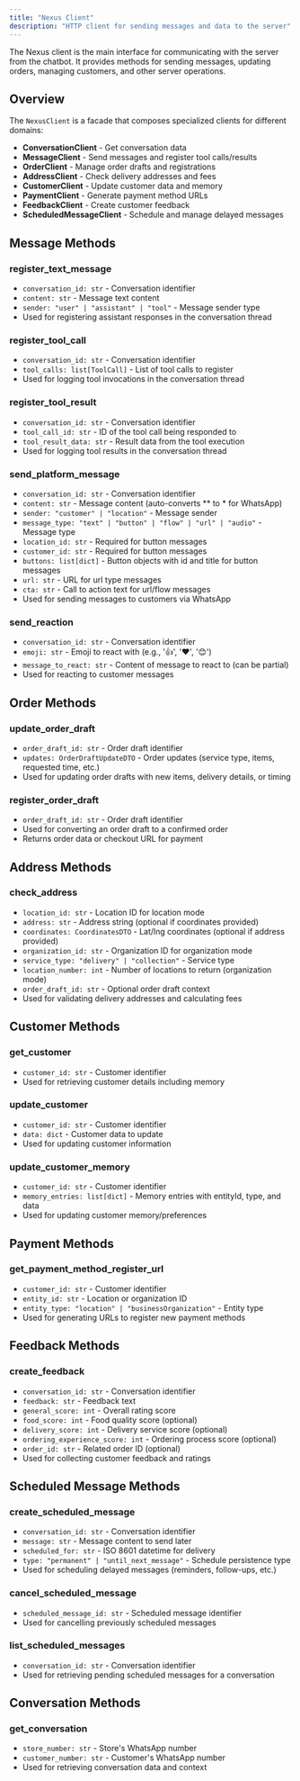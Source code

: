 ```yaml
---
title: "Nexus Client"
description: "HTTP client for sending messages and data to the server"
---
```


The Nexus client is the main interface for communicating with the server from the chatbot. It provides methods for sending messages, updating orders, managing customers, and other server operations.

## Overview

The `NexusClient` is a facade that composes specialized clients for different domains:
- **ConversationClient** - Get conversation data
- **MessageClient** - Send messages and register tool calls/results
- **OrderClient** - Manage order drafts and registrations
- **AddressClient** - Check delivery addresses and fees
- **CustomerClient** - Update customer data and memory
- **PaymentClient** - Generate payment method URLs
- **FeedbackClient** - Create customer feedback
- **ScheduledMessageClient** - Schedule and manage delayed messages

## Message Methods

### register_text_message
- `conversation_id: str` - Conversation identifier
- `content: str` - Message text content  
- `sender: "user" | "assistant" | "tool"` - Message sender type
- Used for registering assistant responses in the conversation thread

### register_tool_call
- `conversation_id: str` - Conversation identifier
- `tool_calls: list[ToolCall]` - List of tool calls to register
- Used for logging tool invocations in the conversation thread

### register_tool_result
- `conversation_id: str` - Conversation identifier
- `tool_call_id: str` - ID of the tool call being responded to
- `tool_result_data: str` - Result data from the tool execution
- Used for logging tool results in the conversation thread

### send_platform_message
- `conversation_id: str` - Conversation identifier
- `content: str` - Message content (auto-converts ** to * for WhatsApp)
- `sender: "customer" | "location"` - Message sender
- `message_type: "text" | "button" | "flow" | "url" | "audio"` - Message type
- `location_id: str` - Required for button messages
- `customer_id: str` - Required for button messages
- `buttons: list[dict]` - Button objects with id and title for button messages
- `url: str` - URL for url type messages
- `cta: str` - Call to action text for url/flow messages
- Used for sending messages to customers via WhatsApp

### send_reaction
- `conversation_id: str` - Conversation identifier
- `emoji: str` - Emoji to react with (e.g., '👍', '❤️', '😊')
- `message_to_react: str` - Content of message to react to (can be partial)
- Used for reacting to customer messages

## Order Methods

### update_order_draft
- `order_draft_id: str` - Order draft identifier
- `updates: OrderDraftUpdateDTO` - Order updates (service type, items, requested time, etc.)
- Used for updating order drafts with new items, delivery details, or timing

### register_order_draft
- `order_draft_id: str` - Order draft identifier
- Used for converting an order draft to a confirmed order
- Returns order data or checkout URL for payment

## Address Methods

### check_address
- `location_id: str` - Location ID for location mode
- `address: str` - Address string (optional if coordinates provided)
- `coordinates: CoordinatesDTO` - Lat/lng coordinates (optional if address provided)
- `organization_id: str` - Organization ID for organization mode
- `service_type: "delivery" | "collection"` - Service type
- `location_number: int` - Number of locations to return (organization mode)
- `order_draft_id: str` - Optional order draft context
- Used for validating delivery addresses and calculating fees

## Customer Methods

### get_customer
- `customer_id: str` - Customer identifier
- Used for retrieving customer details including memory

### update_customer
- `customer_id: str` - Customer identifier
- `data: dict` - Customer data to update
- Used for updating customer information

### update_customer_memory
- `customer_id: str` - Customer identifier
- `memory_entries: list[dict]` - Memory entries with entityId, type, and data
- Used for updating customer memory/preferences

## Payment Methods

### get_payment_method_register_url
- `customer_id: str` - Customer identifier
- `entity_id: str` - Location or organization ID
- `entity_type: "location" | "businessOrganization"` - Entity type
- Used for generating URLs to register new payment methods

## Feedback Methods

### create_feedback
- `conversation_id: str` - Conversation identifier
- `feedback: str` - Feedback text
- `general_score: int` - Overall rating score
- `food_score: int` - Food quality score (optional)
- `delivery_score: int` - Delivery service score (optional) 
- `ordering_experience_score: int` - Ordering process score (optional)
- `order_id: str` - Related order ID (optional)
- Used for collecting customer feedback and ratings

## Scheduled Message Methods

### create_scheduled_message
- `conversation_id: str` - Conversation identifier
- `message: str` - Message content to send later
- `scheduled_for: str` - ISO 8601 datetime for delivery
- `type: "permanent" | "until_next_message"` - Schedule persistence type
- Used for scheduling delayed messages (reminders, follow-ups, etc.)

### cancel_scheduled_message
- `scheduled_message_id: str` - Scheduled message identifier
- Used for cancelling previously scheduled messages

### list_scheduled_messages
- `conversation_id: str` - Conversation identifier
- Used for retrieving pending scheduled messages for a conversation

## Conversation Methods

### get_conversation
- `store_number: str` - Store's WhatsApp number
- `customer_number: str` - Customer's WhatsApp number
- Used for retrieving conversation data and context